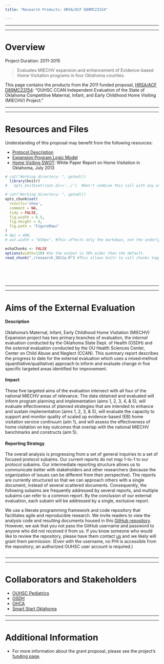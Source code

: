 ```yaml
---
title: "Research Products: HRSA/ACF D89MC23154"

---
```


***
***
# Overview

Project Duration: 2011-2015

> Evaluates MIECHV expansion and enhancement of Evidence-based Home Visitation programs in four Oklahoma counties.

This page contains the products from the 2011 funded proposal, [HRSA/ACF D89MC23154](https://perf-data.hrsa.gov/mchb/DGISReports/Abstract/AbstractDetails.aspx?Source=TVIS&GrantNo=D89MC23154&FY=2012): "OUHSC CCAN Independent Evaluation of the State of Oklahoma Competitive Maternal, Infant, and Early Childhood Home Visiting (MIECHV) Project." 

***
***
# Resources and Files
Understanding of this proposal may benefit from the following resources: 

 * [Protocol Description](./funding/2011a/HrsaProtocolV4.pdf)
 * [Expansion Program Logic Model](./funding/2011a/funding_2011a_logic_model.pdf)
 * [Home Visiting SWOT](./research/2011a/SWOT_Home_Visitation_ar_formatting_dbv2.pdf): White Paper Report on Home Visitation in Oklahoma, July 2013

<!--  Set the working directory to the repository's base directory; this assumes the report is nested inside of just one directory.-->
```r
# cat("Working directory: ", getwd())
  library(knitr)
#   opts_knit$set(root.dir='../')  #Don't combine this call with any other chunk -especially one that uses file paths.
```

<!-- Set the report-wide options, and point to the external code file. -->
```r
# cat("Working directory: ", getwd())
opts_chunk$set(
  results='show', 
  comment = NA, 
  tidy = FALSE,
  fig.width = 6.5, 
  fig.height = 4, 
  fig.path = 'FigureRaw/'
)
# dpi = 400,
# out.width = "650px", #This affects only the markdown, not the underlying png file.  The height will be scaled appropriately.

echoChunks <- FALSE
options(width=120) #So the output is 50% wider than the default.
read_chunk("./research_2011a.R") #This allows knitr to call chunks tagged in the underlying *.R file.
```
<!-- Load the packages.  Suppress the output when loading packages. --> 
```r
```

<!-- Load any Global functions and variables declared in the R file.  Suppress the output. --> 
```r
```

<!-- Declare any global functions specific to a Rmd output.  Suppress the output. --> 
```r
```

<!-- Load the datasets.   -->
```r
```

<!-- Tweak the datasets.   -->
```r
```

***
***
# Aims of the External Evaluation
#### Description
Oklahoma's Maternal, Infant, Early Childhood Home Visitation (MIECHV) Expansion project has two primary branches  of evaluation, the *internal* evaluation conducted by the Oklahoma State Dept. of Health (OSDH) and the *external* evaluation conducted by the OU Health Sciences Center, Center on Child Abuse and Neglect (CCAN).  This summary report describes the progress to date for the external evaluation which uses a mixed‐method (quantitative/qualitative) approach to inform and evaluate change in five specific targeted areas identified for improvement.

#### Impact
These five targeted aims of the evaluation intersect with all four of the national MIECHV areas of relevance.  The data obtained and evaluated will inform program planning and implementation (aims 1, 2, 3, 4, & 5), will evaluate effectiveness of planned strategies that are intended to enhance and sustain implementation (aims 1, 2, 3, & 5), will evaluate the capacity to support and monitor quality of scaled up evidence-based (EB) home visitation service continuum (aim 1), and will assess the effectiveness of home visitation on key outcomes that overlap with the national MIECHV benchmarks and constructs (aim 5).  

#### Reporting Strategy
The overall analysis is progressing from a set of general inquiries to a set of focused protocol subaims.  Our current reports do not map 1-to-1 to our protocol subaims.  Our intermediate reporting structure allows us to communicate better with stakeholders and other researchers (because the organization of issues can be different from their perspective).  The reports are currently structured so that we can approach others with a single document, instead of several scattered documents. Consequently, the following subaims are frequently addressed by several reports, and multiple subaims can refer to a common report.  By the conclusion of our external evaluation, each subaim will be addressed by a single, exclusive report.

We use a literate programming framework and code repository that facilitates agile and reproducible research.  We invite readers to view the analysis code and resulting documents housed in this [GitHub repository](https://github.com/OuhscCcanMiechvEvaluation/MReporting).  However, we ask that you not pass the GitHub  username and password to anyone who did not received it from us.  If you know someone who would like to review the repository, please have them contact [us](william-beasley@ouhsc.edu) and we likely will grant them permission. (Even with the username, no PHI is accessible from the repository; an authorized OUHSC user account is required.)

```r
```

***
***
# Collaborators and Stakeholders

 * [OUHSC Pediatrics](./about_collaborators.html#ouhsc-pediatrics)
 * [OSDH](./about_collaborators.html#osdh)
 * [OHCA](./about_collaborators.html#ohca)
 * [Smart Start Oklahoma](http://www.smartstartok.org/)

***
***
# Additional Information
 * For more information about the grant proposal, please see the project's 
[funding page](./funding_2011a.html).

<!--
# Session Information
For the sake of documentation and reproducibility, the current report was rendered on a system using the following software.

```r
cat("Report rendered by", Sys.info()["user"], "at", strftime(Sys.time(), "%Y-%m-%d, %H:%M %z"))
sessionInfo()
```
-->
